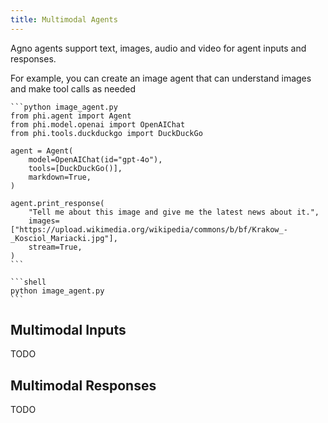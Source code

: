 ```yaml
---
title: Multimodal Agents
---
```


Agno agents support text, images, audio and video for agent inputs and responses.

For example, you can create an image agent that can understand images and make tool calls as needed

<Steps>
  <Step title="Create an image agent">

    ```python image_agent.py
    from phi.agent import Agent
    from phi.model.openai import OpenAIChat
    from phi.tools.duckduckgo import DuckDuckGo

    agent = Agent(
        model=OpenAIChat(id="gpt-4o"),
        tools=[DuckDuckGo()],
        markdown=True,
    )

    agent.print_response(
        "Tell me about this image and give me the latest news about it.",
        images=["https://upload.wikimedia.org/wikipedia/commons/b/bf/Krakow_-_Kosciol_Mariacki.jpg"],
        stream=True,
    )
    ```

  </Step>
  <Step title="Run the agent">

    ```shell
    python image_agent.py
    ```

  </Step>
</Steps>

## Multimodal Inputs

TODO

## Multimodal Responses

TODO